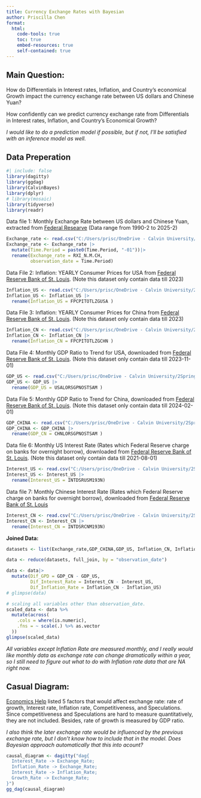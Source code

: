 ```yaml
---
title: Currency Exchange Rates with Bayesian
author: Priscilla Chen
format:
  html:
    code-tools: true
    toc: true
    embed-resources: true
    self-contained: true
---
```


## Main Question:

How do Differentials in Interest rates, Inflation, and Country's economical Growth impact the currency exchange rate between US dollars and Chinese Yuan?

How confidently can we predict currency exchange rate from Differentials in Interest rates, Inflation, and Country's Economical Growth?

*I would like to do a prediction model if possible, but if not, I'll be satisfied with an inference model as well.*

## Data Preperation

```r
#| include: false
library(dagitty)
library(ggdag)
library(CalvinBayes)
library(dplyr)
# library(mosaic)
library(tidyverse)
library(readr)
```

Data file 1: Monthly Exchange Rate between US dollars and Chinese Yuan, extracted from [Federal Researve](https://www.federalreserve.gov/releases/h10/current/) (Data range from 1990-2 to 2025-2)

```r
Exchange_rate <- read.csv("C:/Users/prisc/OneDrive - Calvin University/2Spring/Stat341/Currency-Exchange-Rate-Project/datafiles/FRB_H10 (1).csv", skip = 5)
Exchange_rate <- Exchange_rate |>
  mutate(Time.Period = paste0(Time.Period, "-01"))|>
  rename(Exchange_rate = RXI_N.M.CH,
         observation_date = Time.Period)
```

Data File 2: Inflation: YEARLY Consumer Prices for USA from [Federal Reserve Bank of St. Louis](https://fred.stlouisfed.org/series/FPCPITOTLZGUSA). (Note this dataset only contain data till 2023)

```r
Inflation_US <- read.csv("C:/Users/prisc/OneDrive - Calvin University/2Spring/Stat341/Currency-Exchange-Rate-Project/datafiles/FPCPITOTLZGUSA.csv")
Inflation_US <- Inflation_US |>
  rename(Inflation_US = FPCPITOTLZGUSA )
```

Data File 3: Inflation: YEARLY Consumer Prices for China from [Federal Reserve Bank of St. Louis](https://fred.stlouisfed.org/series/FPCPITOTLZGCHN). (Note this dataset only contain data till 2023)

```r
Inflation_CN <- read.csv("C:/Users/prisc/OneDrive - Calvin University/2Spring/Stat341/Currency-Exchange-Rate-Project/datafiles/FPCPITOTLZGCHN.csv")
Inflation_CN <- Inflation_CN |>
  rename(Inflation_CN = FPCPITOTLZGCHN )
```

Data File 4: Monthly GDP Ratio to Trend for USA, downloaded from [Federal Reserve Bank of St. Louis](https://fred.stlouisfed.org/series/USALORSGPRTSTSAM). (Note this dataset only contain data till 2023-11-01)

```r
GDP_US <- read.csv("C:/Users/prisc/OneDrive - Calvin University/2Spring/Stat341/Currency-Exchange-Rate-Project/datafiles/USALORSGPNOSTSAM.csv")
GDP_US <- GDP_US |>
  rename(GDP_US = USALORSGPNOSTSAM )

```

Data File 5: Monthly GDP Ratio to Trend for China, downloaded from [Federal Reserve Bank of St. Louis](https://fred.stlouisfed.org/series/CHNLORSGPRTSTSAM). (Note this dataset only contain data till 2024-02-01)

```r
GDP_CHINA <- read.csv("C:/Users/prisc/OneDrive - Calvin University/2Spring/Stat341/Currency-Exchange-Rate-Project/datafiles/CHNLORSGPNOSTSAM.csv")
GDP_CHINA <- GDP_CHINA |>
  rename(GDP_CN = CHNLORSGPNOSTSAM )
```

Data file 6: Monthly US Interest Rate (Rates which Federal Reserve charge on banks for overnight borrow), downloaded from [Federal Reserve Bank of St. Louis](https://fred.stlouisfed.org/series/INTDSRUSM193N). (Note this dataset only contain data till 2021-08-01)

```r
Interest_US <- read.csv("C:/Users/prisc/OneDrive - Calvin University/2Spring/Stat341/Currency-Exchange-Rate-Project/datafiles/INTDSRUSM193N.csv")
Interest_US <- Interest_US |>
  rename(Interest_US = INTDSRUSM193N)
```

Data file 7: Monthly Chinese Interest Rate (Rates which Federal Reserve charge on banks for overnight borrow), downloaded from [Federal Reserve Bank of St. Louis](https://fred.stlouisfed.org/series/INTDSRCNM193N)

```r
Interest_CN <- read.csv("C:/Users/prisc/OneDrive - Calvin University/2Spring/Stat341/Currency-Exchange-Rate-Project/datafiles/INTDSRCNM193N.csv")
Interest_CN <- Interest_CN |>
  rename(Interest_CN = INTDSRCNM193N)
```

**Joined Data:**

```r
datasets <- list(Exchange_rate,GDP_CHINA,GDP_US, Inflation_CN, Inflation_US, Interest_CN, Interest_US)

data <- reduce(datasets, full_join, by = "observation_date")

data <- data|>
  mutate(Dif_GPD = GDP_CN - GDP_US,
         Dif_Interest_Rate = Interest_CN - Interest_US,
         Dif_Inflation_Rate = Inflation_CN - Inflation_US)
# glimpse(data)

# scaling all variables other than observation_date. 
scaled_data <- data %>%
  mutate(across(
    .cols = where(is.numeric),
    .fns = ~ scale(.) %>% as.vector
  ))
glimpse(scaled_data)
```

*All variables except Inflation Rate are measured monthly, and I really would like  monthly data as exchange rate can change dramatically within a year, so I still need to figure out what to do with Inflation rate data that are NA right now. *


## Casual Diagram:

[Economics Help](https://www.economicshelp.org/macroeconomics/exchangerate/factors-influencing/) listed 5 factors that would affect exchange rate: rate of growth, Interest rate, Inflation rate, Competitiveness, and Speculations. Since competitiveness and Speculations are hard to measure quantitatively, they are not included. Besides, rate of growth is measured by GDP ratio.

*I also think the later exchange rate would be influenced by the previous exchange rate, but I don't know how to include that in the model. Does Bayesian approach automatically that this into acount?*

```r
causal_diagram <- dagitty("dag{
  Interest_Rate -> Exchange_Rate;
  Inflation_Rate -> Exchange_Rate;
  Interest_Rate -> Inflation_Rate;
  Growth_Rate -> Exchange_Rate;
}")
gg_dag(causal_diagram)
```
